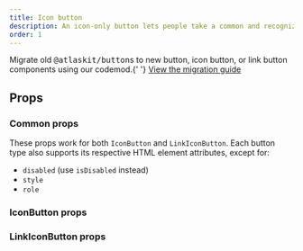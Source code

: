 ```yaml
---
title: Icon button
description: An icon-only button lets people take a common and recognizable action where space is limited.
order: 1
---
```



<SectionMessage>
  <p>
    Migrate old <tt>@atlaskit/button</tt>s to new button, icon button, or link
    button components using our codemod.{' '}
    <a href="/components/button/migration-guide">View the migration guide</a>
  </p>
</SectionMessage>

## Props

### Common props

These props work for both `IconButton` and `LinkIconButton`. Each button type also supports its respective HTML element attributes, except for:

- `disabled` (use `isDisabled` instead)
- `style`
- `role`

<PropsTable heading="" props={CommonIconProps} />

### IconButton props

<PropsTable heading="" props={IconButtonProps} />

### LinkIconButton props

<PropsTable heading="" props={LinkIconButtonProps} />
